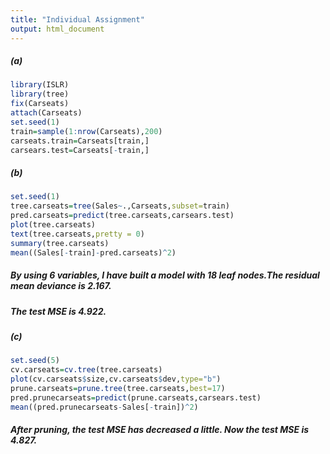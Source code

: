 ---
title: "Individual Assignment"
output: html_document
---
##### (a)
```{r}
library(ISLR)
library(tree)
fix(Carseats)
attach(Carseats)
set.seed(1)
train=sample(1:nrow(Carseats),200)
carseats.train=Carseats[train,]
carsears.test=Carseats[-train,]
```
##### (b)
```{r}
set.seed(1)
tree.carseats=tree(Sales~.,Carseats,subset=train)
pred.carseats=predict(tree.carseats,carsears.test)
plot(tree.carseats)
text(tree.carseats,pretty = 0)
summary(tree.carseats)
mean((Sales[-train]-pred.carseats)^2)

```
##### By using 6 variables, I have built a model with 18 leaf nodes.The residual mean deviance is 2.167.
##### The test MSE is 4.922.
 
##### (c)
```{r}
set.seed(5)
cv.carseats=cv.tree(tree.carseats)
plot(cv.carseats$size,cv.carseats$dev,type="b")
prune.carseats=prune.tree(tree.carseats,best=17)
pred.prunecarseats=predict(prune.carseats,carsears.test)
mean((pred.prunecarseats-Sales[-train])^2)
```
##### After pruning, the test MSE has decreased a little. Now the test MSE is 4.827.
